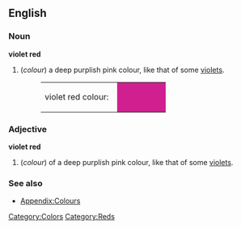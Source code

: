 ==English==

===Noun===
'''violet red'''
#(''colour'') a deep purplish pink colour, like that of some [[violet]]s.
#:<table><tr><td>violet red colour: &nbsp;</td><td bgcolor="#D02090" width="80">&nbsp; </td></tr></table>

===Adjective===
'''violet red'''
#(''colour'') of a deep purplish pink colour, like that of some [[violet]]s.

===See also===
*[[Wiktionary_Appendix:Colours|Appendix:Colours]]

[[Category:Colors]]
[[Category:Reds]]